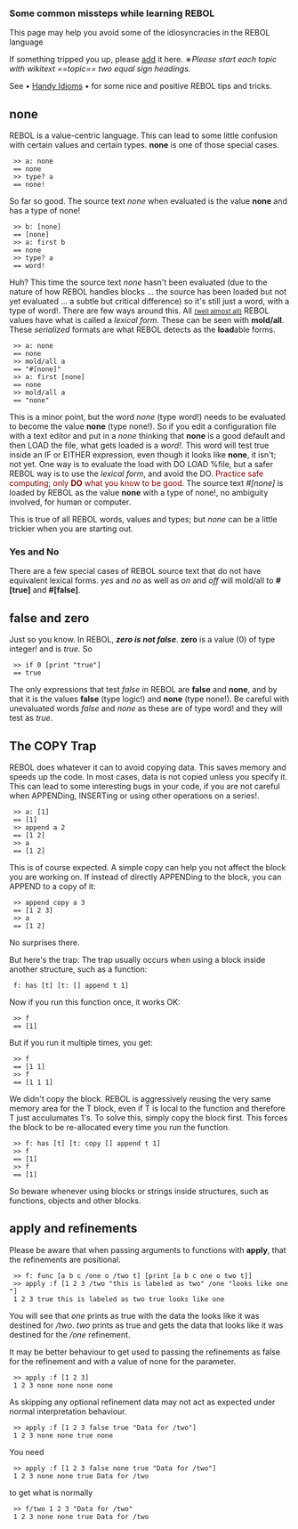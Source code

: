 ===Some common missteps while learning REBOL===

This page may help you avoid some of the idiosyncracies in the REBOL language

If something tripped you up, please <span class="plainlinks">[http://rebol.net/w/index.php?title=Forgoing_faux_pas&action=edit&section=new add]</span> it here.  &lowast;''Please start each topic with wikitext <nowiki>==topic==</nowiki> two equal sign headings.''

See &bull; [[Handy Idioms]] &bull; for some nice and positive REBOL tips and tricks.
 
==none==

REBOL is a value-centric language. This can lead to some little confusion with certain values and certain types. '''none''' is one of those special cases.

  >> a: none
  == none
  >> type? a
  == none!

So far so good.  The source text ''none'' when evaluated is the value '''none''' and has a type of none!

  >> b: [none]
  == [none]
  >> a: first b
  == none
  >> type? a
  == word!

Huh?  This time the source text ''none'' hasn't been evaluated (due to the nature of how REBOL handles blocks ... the source has been loaded but not yet evaluated ... a subtle but critical difference) so it's still just a word, with a type of word!.
There are few ways around this.  All [[#yesno|<small>(well almost all)</small>]] REBOL values have what is called a ''lexical form''.  These can be seen with '''mold/all'''.  These ''serialized'' formats are what REBOL detects as the '''load'''able forms.

  >> a: none
  == none
  >> mold/all a
  == "#[none]"
  >> a: first [none]
  == none
  >> mold/all a
  == "none"

This is a minor point, but the word ''none'' (type word!) needs to be evaluated to become the value '''none''' (type none!).  So if you edit a configuration file with a text editor and put in a ''none'' thinking that '''none''' is a good default and then LOAD the file, what gets loaded is a ''word!''.  This word will test true inside an IF or EITHER expression, even though it looks like '''none''', it isn't; not yet.  One way is to evaluate the load with DO LOAD %file, but a safer REBOL way is to use the ''lexical form'', and avoid the DO. <span style="color: #800000;">Practice safe computing; only '''DO''' what you know to be good.</span> The source text ''#[none]'' is loaded by REBOL as the value '''none''' with a type of none!, no ambiguity involved, for human or computer.

This is true of all REBOL words, values and types; but ''none'' can be a little trickier when you are starting out.
{{Hilight|For a more detailed discussion of what is involved here; please check out this Wikibook article on the REBOL [[wikibooks:REBOL_Programming/Advanced/Interpreter|Interpreter]]}}

<span id="yesno"></span>
===Yes and No===

There are a few special cases of REBOL source text that do not have equivalent lexical forms.  ''yes'' and ''no'' as well as ''on'' and ''off'' will mold/all to '''#[true]''' and '''#[false]'''.

==false and zero==

Just so you know.  In REBOL, '''''zero is not false'''''. '''zero''' is a value (0) of type integer! and is ''true''. So

  >> if 0 [print "true"]
  == true

The only expressions that test ''false'' in REBOL are '''false''' and '''none''', and by that it is the values '''false''' (type logic!) and '''none''' (type none!).  Be careful with unevaluated words ''false'' and ''none'' as these are of type word! and they will test as ''true''.

==The COPY Trap==

REBOL does whatever it can to avoid copying data. This saves memory and speeds up the code. In most cases, data is not copied unless you specify it. This can lead to some interesting bugs in your code, if you are not careful when APPENDing, INSERTing or using other operations on a series!.

  >> a: [1]
  == [1]
  >> append a 2
  == [1 2]
  >> a
  == [1 2]

This is of course expected. A simple copy can help you not affect the block you are working on. If instead of directly APPENDing to the block, you can APPEND to a copy of it:

  >> append copy a 3
  == [1 2 3]
  >> a
  == [1 2]

No surprises there.

But here's the trap: The trap usually occurs when using a block inside another structure, such as a function:

  f: has [t] [t: [] append t 1]

Now if you run this function once, it works OK:

  >> f
  == [1]

But if you run it multiple times, you get:

  >> f
  == [1 1]
  >> f
  == [1 1 1]

We didn't copy the block. REBOL is aggressively reusing the very same memory area for the T block, even if T is local to the function and therefore T just acculumates 1's. To solve this, simply copy the block first. This forces the block to be re-allocated every time you run the function.

  >> f: has [t] [t: copy [] append t 1]
  >> f
  == [1]
  >> f
  == [1]

So beware whenever using blocks or strings inside structures, such as functions, objects and other blocks.

==apply and refinements==

Please be aware that when passing arguments to functions with '''apply''', that the refinements are positional.

  >> f: func [a b c /one o /two t] [print [a b c one o two t]]
  >> apply :f [1 2 3 /two "this is labeled as two" /one "looks like one"]
  1 2 3 true this is labeled as two true looks like one

You will see that ''one'' prints as true with the data the looks like it was destined for ''/two''.  ''two'' prints as true and gets the data that looks like it was destined for the ''/one'' refinement.

It may be better behaviour to get used to passing the refinements as false for the refinement and with a value of none for the parameter.

  >> apply :f [1 2 3]
  1 2 3 none none none none

As skipping any optional refinement data may not act as expected under normal interpretation behaviour.

  >> apply :f [1 2 3 false true "Data for /two"]
  1 2 3 none none true none

You need

  >> apply :f [1 2 3 false none true "Data for /two"]
  1 2 3 none none true Data for /two

to get what is normally

  >> f/two 1 2 3 "Data for /two"
  1 2 3 none none true Data for /two